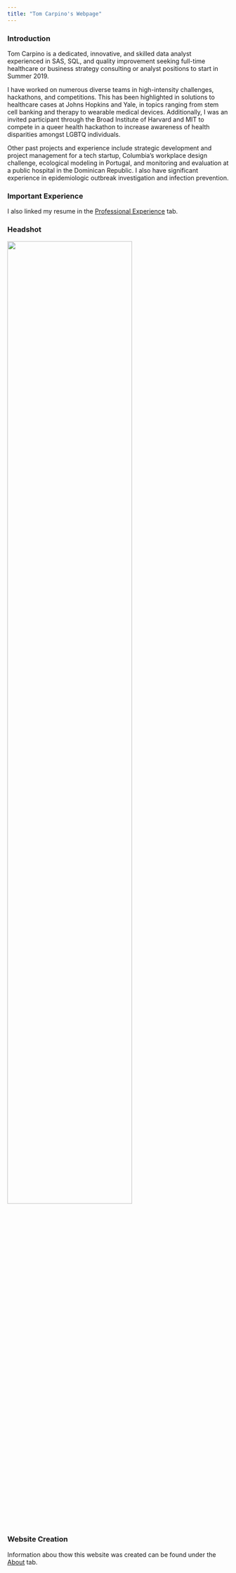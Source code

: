 ```yaml
---
title: "Tom Carpino's Webpage"
---
```


### Introduction

Tom Carpino is a dedicated, innovative, and skilled data analyst experienced in SAS, SQL, and quality improvement seeking full-time healthcare or business strategy consulting or analyst positions to start in Summer 2019. 

I have worked on numerous diverse teams in high-intensity challenges, hackathons, and competitions. This has been highlighted in solutions to healthcare cases at Johns Hopkins and Yale, in topics ranging from stem cell banking and therapy to wearable medical devices. Additionally, I was an invited participant through the Broad Institute of Harvard and MIT to compete in a queer health hackathon to increase awareness of health disparities amongst LGBTQ individuals. 

Other past projects and experience include strategic development and project management for a tech startup, Columbia's workplace design challenge, ecological modeling in Portugal, and monitoring and evaluation at a public hospital in the Dominican Republic. I also have significant experience in epidemiologic outbreak investigation and infection prevention.

### Important Experience 

I also linked my resume in the [Professional Experience](Experience.html) tab. 

### Headshot
 
<img src="Images/headshot.jpg" style="width:75%"> 

### Website Creation 

Information abou thow this website was created can be found under the [About](About.html) tab. 